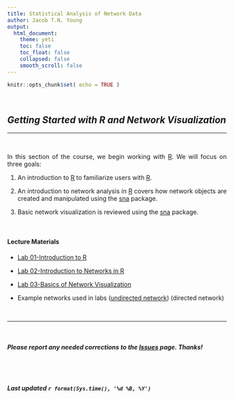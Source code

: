 ```yaml
---
title: Statistical Analysis of Network Data
author: Jacob T.N. Young
output: 
  html_document:
    theme: yeti
    toc: false
    toc_float: false
    collapsed: false
    smooth_scroll: false
---
```


<style>
body {
text-align: justify}
</style>

```r
knitr::opts_chunk$set( echo = TRUE )
```


<br>


## *Getting Started with R and Network Visualization*

----

<br>

In this section of the course, we begin working with [R](http://cran.r-project.org/). We will focus on three goals:  

  1. An introduction to [R](http://cran.r-project.org/) to familiarize users with [R](http://cran.r-project.org/).  
  
  2. An introduction to network analysis in [R](http://cran.r-project.org/) covers how network objects are created and manipulated using the [sna](https://cran.r-project.org/web/packages/sna/index.html) package.  
  
  3. Basic network visualization is reviewed using the [sna](https://cran.r-project.org/web/packages/sna/index.html) package.

<br>


#### Lecture Materials

 + [Lab 01-Introduction to R](../labs/lab-01-r-intro.html)
 
 + [Lab 02-Introduction to Networks in R](../labs/lab-02-nets-intro.html)
 
 + [Lab 03-Basics of Network Visualization](../labs/lab-03-visualization-intro.html)
 
 + Example networks used in labs ([undirected network]("https://github.com/jacobtnyoung/SAND/blob/main/data/lab_data/lab-02-undirected-example.csv")) (directed network)

<br>

____

<br>

##### ***Please*** report any needed corrections to the [Issues](https://github.com/jacobtnyoung/SAND/issues) page. Thanks!

<br>
<br>


###### ***Last updated `r format(Sys.time(), '%d %B, %Y')`***